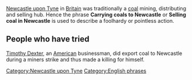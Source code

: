 [[Newcastle upon Tyne]] in [[United Kingdom|Britain]] was traditionally a [[coal]] mining, distributing and selling hub. Hence the phrase '''Carrying coals to Newcastle''' or '''Selling coal in Newcastle''' is used to describe a foolhardy or pointless action.

==People who have tried==

[[Timothy Dexter]], an [[United States of America|American]] businessman, did export coal to Newcastle during a miners strike and thus made a killing for himself.

{{uk-stub}}

[[Category:Newcastle upon Tyne]]
[[Category:English phrases]]